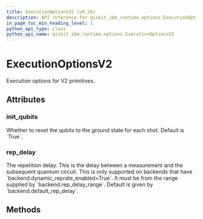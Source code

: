 ```yaml
---
title: ExecutionOptionsV2 (v0.26)
description: API reference for qiskit_ibm_runtime.options.ExecutionOptionsV2 in qiskit-ibm-runtime v0.26
in_page_toc_min_heading_level: 1
python_api_type: class
python_api_name: qiskit_ibm_runtime.options.ExecutionOptionsV2
---
```


# ExecutionOptionsV2

<Class id="qiskit_ibm_runtime.options.ExecutionOptionsV2" isDedicatedPage={true} github="https://github.com/Qiskit/qiskit-ibm-runtime/tree/stable/0.26/qiskit_ibm_runtime/options/execution_options.py#L20-L34" signature="ExecutionOptionsV2(*args, **kwargs)" modifiers="class">
  Execution options for V2 primitives.

  ## Attributes

  ### init\_qubits

  <Attribute id="qiskit_ibm_runtime.options.ExecutionOptionsV2.init_qubits" attributeTypeHint="UnsetType | bool" attributeValue="Unset">
    Whether to reset the qubits to the ground state for each shot. Default is `True`.
  </Attribute>

  ### rep\_delay

  <Attribute id="qiskit_ibm_runtime.options.ExecutionOptionsV2.rep_delay" attributeTypeHint="UnsetType | float" attributeValue="Unset">
    The repetition delay. This is the delay between a measurement and the subsequent quantum circuit. This is only supported on backends that have `backend.dynamic_reprate_enabled=True`. It must be from the range supplied by `backend.rep_delay_range`. Default is given by `backend.default_rep_delay`.
  </Attribute>

  ## Methods
</Class>

